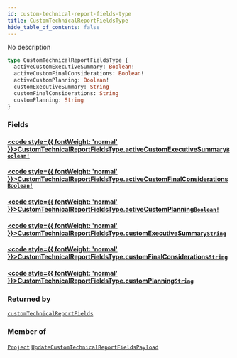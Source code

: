 ```yaml
---
id: custom-technical-report-fields-type
title: CustomTechnicalReportFieldsType
hide_table_of_contents: false
---
```








No description

```graphql
type CustomTechnicalReportFieldsType {
  activeCustomExecutiveSummary: Boolean!
  activeCustomFinalConsiderations: Boolean!
  activeCustomPlanning: Boolean!
  customExecutiveSummary: String
  customFinalConsiderations: String
  customPlanning: String
}
```


### Fields

#### [<code style={{ fontWeight: 'normal' }}>CustomTechnicalReportFieldsType.<b>activeCustomExecutiveSummary</b></code>](#)<Bullet />[`Boolean!`](/api/graphql/documentation/scalars/boolean) <Badge class="secondary" text="non-null"/> <Badge class="secondary" text="scalar"/>
> 
> 

#### [<code style={{ fontWeight: 'normal' }}>CustomTechnicalReportFieldsType.<b>activeCustomFinalConsiderations</b></code>](#)<Bullet />[`Boolean!`](/api/graphql/documentation/scalars/boolean) <Badge class="secondary" text="non-null"/> <Badge class="secondary" text="scalar"/>
> 
> 

#### [<code style={{ fontWeight: 'normal' }}>CustomTechnicalReportFieldsType.<b>activeCustomPlanning</b></code>](#)<Bullet />[`Boolean!`](/api/graphql/documentation/scalars/boolean) <Badge class="secondary" text="non-null"/> <Badge class="secondary" text="scalar"/>
> 
> 

#### [<code style={{ fontWeight: 'normal' }}>CustomTechnicalReportFieldsType.<b>customExecutiveSummary</b></code>](#)<Bullet />[`String`](/api/graphql/documentation/scalars/string) <Badge class="secondary" text="scalar"/>
> 
> 

#### [<code style={{ fontWeight: 'normal' }}>CustomTechnicalReportFieldsType.<b>customFinalConsiderations</b></code>](#)<Bullet />[`String`](/api/graphql/documentation/scalars/string) <Badge class="secondary" text="scalar"/>
> 
> 

#### [<code style={{ fontWeight: 'normal' }}>CustomTechnicalReportFieldsType.<b>customPlanning</b></code>](#)<Bullet />[`String`](/api/graphql/documentation/scalars/string) <Badge class="secondary" text="scalar"/>
> 
> 



### Returned by

[`customTechnicalReportFields`](/api/graphql/documentation/queries/custom-technical-report-fields)  <Badge class="secondary" text="query"/>

### Member of

[`Project`](/api/graphql/documentation/objects/project)  <Badge class="secondary" text="object"/><Bullet />[`UpdateCustomTechnicalReportFieldsPayload`](/api/graphql/documentation/objects/update-custom-technical-report-fields-payload)  <Badge class="secondary" text="object"/>



